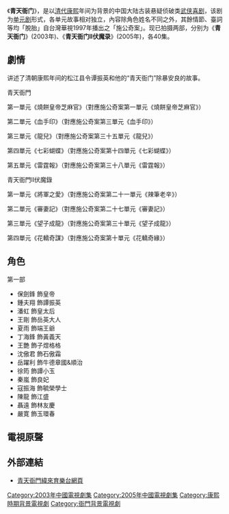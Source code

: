 {{电视节目信息框
| 名稱 = 青天衙门
| 原名 =
| 圖片 = 
| 圖說 =
| 分類 = 清裝單元連續劇
| 原創者 =
| 編劇 = 程路
| 導演 = [[端木林|端木林]]
| 演出 = [[鐘夫翔|鐘夫翔]]、[[徐筠|徐筠]]
| 配音 =
| 旁白 =
| 主題曲 = 《萬事有我》
| 作曲 = 唐健
| 作詞 = 唐健
| 演唱 = 張克帆
| 片尾曲 = 《清白》
| 作曲2 = 唐健
| 作詞2 = 唐健
| 演唱2 = [[万茜|万茜]]
| 插曲 = 
| 國家 = {{CHNML}}
| 語言 = [[普通话|普通话]]
| 字幕 = 中文
| 季數 =
| 集數 =40集
| 每集列表 =
| 製片人 =
| 執行製片 =
| 制作公司 =
| 拍攝地 = 
| 攝像 =
| 每集長 =
| 電視網 =[[浙江卫视|浙江卫视]]
| 播出國家 ={{CHNML}}
| 視頻制式 =
| 音頻制式 =
| 開始 =2003年 
| 結束 =
| 先於 =[[青天衙门Ⅱ伏魔录|青天衙门Ⅱ伏魔录]]
| 後於 =
| 相關劇集 =
| 官方網站 =
| 频道 = 
| 出品人 = 華誼兄弟傳媒集團
}}
{{电视节目信息框
| 名稱 = 青天衙门Ⅱ伏魔录
| 原名 =
| 圖片 = 
| 圖說 =
| 分類 = 清裝單元連續劇
| 原創者 =
| 編劇 = 
| 導演 = 
| 演出 = 
| 配音 =
| 旁白 =
| 主題曲 =
| 片尾曲 =
| 插曲 =   
| 作曲 =
| 國家 = {{CHNML}}
| 語言 = [[普通话|普通话]]
| 字幕 = 中文
| 季數 =
| 集數 =40集
| 每集列表 =
| 製片人 =
| 執行製片 =
| 制作公司 =
| 拍攝地 = 
| 攝像 =
| 每集長 =
| 電視網 =
| 播出國家 = {{CHNML}}
| 視頻制式 =
| 音頻制式 =
| 開始 = 2005年
| 結束 =
| 先於 =
| 後於 = [[青天衙门|青天衙门]]
| 相關劇集 =
| 官方網站 =
| 频道 = 
| 出品人 = 
}}

《'''青天衙门'''》，是以[[清朝|清代]][[康熙|康熙]]年间为背景的中国大陆古装悬疑侦破类[[武侠|武侠]][[喜剧|喜剧]]，该剧为[[单元剧|单元剧]]形式，各单元故事相对独立，內容除角色姓名不同之外，其餘情節、臺詞等均「脫胎」自台灣華視1997年播出之「施公奇案」。现已拍摄两部，分别为《'''青天衙门'''》(2003年)、《'''青天衙门Ⅱ伏魔录'''》(2005年)，各40集。

==劇情==
讲述了清朝康熙年间的松江县令谭振英和他的“青天衙门”除暴安良的故事。

青天衙門

第一單元《燒餅皇帝芝麻官》（對應施公奇案第一單元《燒餅皇帝芝麻官》）

第二單元《血手印》（對應施公奇案第三單元《血手印》）

第三單元《龍兒》（對應施公奇案第三十五單元《龍兒》）

第四單元《七彩蝴蝶》（對應施公奇案第十四單元《七彩蝴蝶》）

第五單元《雷霆報》（對應施公奇案第三十八單元《雷霆報》）


青天衙門Ⅱ伏魔錄

第一單元《將軍之愛》（對應施公奇案第二十一單元《辣筆老辛》）

第二單元《審妻記》（對應施公奇案第二十七單元《審妻記》）

第三單元《望子成龍》（對應施公奇案第三十單元《望子成龍》）

第四單元《花轎奇謀》（對應施公奇案第十單元《花轎奇緣》）

==角色==
第一部
*保劍鋒 飾皇帝
*鍾夫翔 飾譚振英
*潘虹 飾皇太后
*王剛 飾岳英大人
*夏雨 飾端王爺
*丁海鋒 飾黃義天
*王艷 飾子煜格格
*沈傲君 飾石傲霜
*岳躍利 飾牛德章國&順治
*徐筠 飾譚小玉
*秦嵐 飾良妃
*寇振海 飾毓榮學士
*陳龍 飾江盛
*聶遠 飾林友慶
*嚴寛 飾玉環春

==電視原聲==
{{Tracklist
| collapsed       = 
| headline        = 
| extra_column    = 演唱
| total_length    = 
| all_writing     = 
| all_lyrics      = 
| all_music       =

| title1          = 萬事有我
| note1           = 主題曲 
| writer1         =  
| lyrics1         = 唐健
| music1          = 唐健
| arranger1       =  
| extra1          = 張克帆

| title2          = 清白
| note2           = 片尾曲
| writer2         = 
| lyrics2         = 唐健
| music2          = 唐健
| arranger2       = 
| extra2          = 萬茜
}}

==外部連結==
*[http://maxtv.videoland.com.tw/channel/Yamen/index.html 青天衙門緯來育樂台網頁] {{Wayback|url=http://maxtv.videoland.com.tw/channel/Yamen/index.html |date=20170725064548 }}

{{2003年中國大陸古裝/民初電視劇}}
{{2005年中國大陸古裝/民初電視劇}}

{{DEFAULTSORT:Qing青天衙门}}
[[Category:2003年中國電視劇集|Category:2003年中國電視劇集]]
[[Category:2005年中國電視劇集|Category:2005年中國電視劇集]]
[[Category:康熙時期背景電視劇|Category:康熙時期背景電視劇]]
[[Category:衙門背景電視劇|Category:衙門背景電視劇]]
